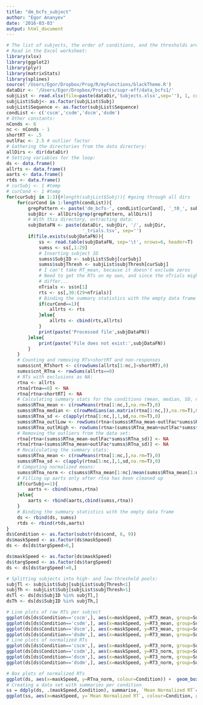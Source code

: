 ---
title: "dm_bcfs_subject"
author: "Egor Ananyev"
date: '2016-03-03'
output: html_document
---

```{r}
# The list of subjects, the order of conditions, and the thresholds are derived from Subjects.xlsx
# Read in the Excel worksheet:
library(xlsx)
library(ggplot2)
library(plyr)
library(matrixStats)
library(splines)
source('/Users/Egor/Dropbox/Prog/R/myFunctions/blackTheme.R')
dataDir <- '/Users/Egor/Dropbox/Projects/supr-eff/data_bcfs1/'
subjList <- read.xlsx(file=paste(dataDir,'Subjects.xlsx',sep=''), 1, colIndex=c(1:8), header=T)
subjList$Subj<- as.factor(subjList$Subj)
subjList$Sequence <- as.factor(subjList$Sequence)
condList <- c('cscm','csdm','dscm','dsdm')
# Other constants:
nConds <- 6
nc <- nConds - 1
shortRT <- .5
outlFac <- 2.5 # outlier factor
# Gathering the directories from the data directory:
allDirs <- dir(dataDir)
# Setting variables for the loop:
ds <- data.frame()
allrts <- data.frame()
aarts <- data.frame()
rtds <- data.frame()
# curSubj <- 1 #temp
# curCond <- 1 #temp
for(curSubj in 1:3){#length(subjList$Subj)){ #going through all dirs
    for(curCond in 1:length(condList)){
        grepPattern <- paste('dm_bcfs-', condList[curCond], '_t0_', subjList$Subj[curSubj], sep='')
        subjDir <- allDirs[grep(grepPattern, allDirs)]
        # With this directory, extracting data:
        subjDataFN <- paste(dataDir, subjDir, '/', subjDir,
                            '_trials.tsv', sep='')
        if(file.exists(subjDataFN)){
            ss <- read.table(subjDataFN, sep='\t', nrows=6, header=T)
            sumss <- ss[,1:29]
            # Inserting subject ID
            sumss$SubjID <- subjList$Subj[curSubj]
            sumss$subjThresh <- subjList$subjThresh[curSubj]
            # I can't take RT_mean, because it doesn't exclude zeros
            # Need to get the RTs on my own, and since the nTrials might
            # differ...
            nTrials <- ss$n[1]
            rts <- ss[,30:(29+nTrials)]
            # Binding the summary statistics with the empty data frame
            if(curCond==1){
                allrts <- rts
            }else{
                allrts <- cbind(rts,allrts)
            }
            print(paste('Processed file',subjDataFN))
        }else{
            print(paste('File does not exist:',subjDataFN))
        }
    }
    # Counting and removing RTs<shortRT and non-responses
    sumss$cnt_RTshort <- c(rowSums(allrts[1:nc,]<shortRT),0) 
    sumss$cnt_RTna <- rowSums(allrts==0)
    # RTs with exclusions as NA:
    rtna <- allrts
    rtna[rtna==0] <- NA
    rtna[rtna<shortRT] <- NA
    # Calculating summary stats for the conditions (mean, median, SD, number of outliers):
    sumss$RTna_mean <- c(rowMeans(rtna[1:nc,],na.rm=T),0)
    sumss$RTna_median <- c(rowMedians(as.matrix(rtna[1:nc,]),na.rm=T),0)
    sumss$RTna_sd <- c(apply(rtna[1:nc,],1,sd,na.rm=T),0)
    sumss$RTna_outlLow <- rowSums(rtna<(sumss$RTna_mean-outlFac*sumss$RTna_sd), na.rm=T)
    sumss$RTna_outlHigh <- rowSums(rtna>(sumss$RTna_mean+outlFac*sumss$RTna_sd), na.rm=T)
    # Removing the outliers from the data set:
    rtna[rtna<(sumss$RTna_mean-outlFac*sumss$RTna_sd)] <- NA
    rtna[rtna>(sumss$RTna_mean+outlFac*sumss$RTna_sd)] <- NA
    # Recalculating the summary stats:
    sumss$RTna_mean <- c(rowMeans(rtna[1:nc,],na.rm=T),0)
    sumss$RTna_sd <- c(apply(rtna[1:nc,],1,sd,na.rm=T),0)
    # Computing normalized means:
    sumss$RTna_norm <- c(sumss$RTna_mean[1:nc]/mean(sumss$RTna_mean[1:nc],na.rm=T),0)
    # Filling up aarts only after rtna has been cleaned up
    if(curSubj==1){
        aarts <- cbind(sumss,rtna)
    }else{
        aarts <- rbind(aarts,cbind(sumss,rtna))
    }
    # Binding the summary statistics with the empty data frame
    ds <- rbind(ds, sumss)
    rtds <- rbind(rtds,aarts)
}
ds$Condition <- as.factor(substr(ds$cond, 6, 9))
ds$maskSpeed <- as.factor(ds$maskSpeed)
ds <- ds[ds$targSpeed>0,]

ds$maskSpeed <- as.factor(ds$maskSpeed)
ds$targSpeed <- as.factor(ds$targSpeed)
ds <- ds[ds$targSpeed!=0,]

# Splitting subjects into high- and low-threshold pools:
subjTl <- subjList$Subj[subjList$subjThresh<1]
subjTh <- subjList$Subj[subjList$subjThresh>1]
dsTl <- ds[ds$SubjID %in% subjTl,]
dsTh <- ds[ds$SubjID %in% subjTh,]
```

```{r}
# Line plots of raw RTs per subject
ggplot(ds[ds$Condition=='cscm',], aes(x=maskSpeed, y=RT3_mean, group=SubjID, colour=SubjID)) +  geom_line() + geom_point() + theme_black()
ggplot(ds[ds$Condition=='csdm',], aes(x=maskSpeed, y=RT3_mean, group=SubjID, colour=SubjID)) +  geom_line() + geom_point() + theme_black()
ggplot(ds[ds$Condition=='dscm',], aes(x=maskSpeed, y=RT3_mean, group=SubjID, colour=SubjID)) +  geom_line() + geom_point() + theme_black()
ggplot(ds[ds$Condition=='dsdm',], aes(x=maskSpeed, y=RT3_mean, group=SubjID, colour=SubjID)) +  geom_line() + geom_point() + theme_black()
# Line plots of normalized RTs
ggplot(ds[ds$Condition=='cscm',], aes(x=maskSpeed, y=RT3_norm, group=SubjID, colour=SubjID)) +  geom_line() + geom_point() + theme_black()
ggplot(ds[ds$Condition=='csdm',], aes(x=maskSpeed, y=RT3_norm, group=SubjID, colour=SubjID)) +  geom_line() + geom_point() + theme_black()
ggplot(ds[ds$Condition=='dscm',], aes(x=maskSpeed, y=RT3_norm, group=SubjID, colour=SubjID)) +  geom_line() + geom_point() + theme_black()
ggplot(ds[ds$Condition=='dsdm',], aes(x=maskSpeed, y=RT3_norm, group=SubjID, colour=SubjID)) +  geom_line() + geom_point() + theme_black()
```

```{r, fig.height=4, fig.width=7}
# Box plots of normalized RTs
ggplot(ds, aes(x=maskSpeed, y=RTna_norm, colour=Condition)) +  geom_boxplot() + theme_black()
# Creating a data set with summaries per condition
ss = ddply(ds, .(maskSpeed,Condition), summarise, `Mean Normalized RT`=mean(RTna_norm))
ggplot(ss, aes(x=maskSpeed, y=`Mean Normalized RT`, colour=Condition, group=Condition)) +  geom_line() + geom_point() +  theme_black()
```
